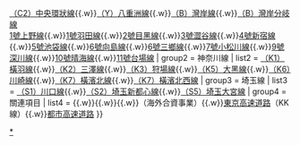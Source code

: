 {{Navbox
| name   = 首都高速道路
| title  = [[File:Shuto Urban Expwy Logo.svg|23px]] [[首都高速道路]]
| titlestyle = border:solid 3em #009fb9; border-style:none solid; background:#eee;
| groupstyle = background:#def;
| group1 = 東京線
|  list1 = [[首都高速都心環狀線|（C1）都心環狀線]]{{.w}}[[首都高速中央環狀線|（C2）中央環狀線]]{{.w}}[[首都高速八重洲線|（Y）八重洲線]]{{.w}}[[首都高速灣岸線|（B）灣岸線]]{{.w}}[[首都高速灣岸線|（B）灣岸分岐線]]<br />[[首都高速1號上野線|1號上野線]]{{.w}}[[首都高速1號羽田線|1號羽田線]]{{.w}}[[首都高速2號目黑線|2號目黑線]]{{.w}}[[首都高速3號澀谷線|3號澀谷線]]{{.w}}[[首都高速4號新宿線|4號新宿線]]{{.w}}[[首都高速5號池袋線|5號池袋線]]{{.w}}[[首都高速6號向島線|6號向島線]]{{.w}}[[首都高速6號三鄉線|6號三鄉線]]{{.w}}[[首都高速7號小松川線|7號小松川線]]{{.w}}[[首都高速9號深川線|9號深川線]]{{.w}}[[首都高速10號晴海線|10號晴海線]]{{.w}}[[首都高速11號台場線|11號台場線]]
| group2 = 神奈川線
|  list2 = [[首都高速神奈川1號橫羽線|（K1）橫羽線]]{{.w}}[[首都高速神奈川2號三澤線|（K2）三澤線]]{{.w}}[[首都高速神奈川3號狩場線|（K3）狩場線]]{{.w}}[[首都高速神奈川5號大黑線|（K5）大黑線]]{{.w}}[[首都高速神奈川6號川崎線|（K6）川崎線]]{{.w}}[[首都高速神奈川7號橫濱北線|（K7）橫濱北線]]{{.w}}[[首都高速神奈川7號橫濱北西線|（K7）橫濱北西線]]</span>
| group3 = 埼玉線
|  list3 = [[首都高速川口線|（S1）川口線]]{{.w}}[[首都高速埼玉新都心線|（S2）埼玉新都心線]]{{.w}}[[首都高速埼玉大宮線|（S5）埼玉大宮線]]
| group4 = 關連項目
|  list4 = {{link-ja|首都高速道路公團|首都高速道路公団}}{{.w}}{{link-ja|首都高速道路服務|首都高速道路サービス}}{{.w}}{{link-ja|Mr.ETC|Mr.ETC}}{{.w}}{{link-ja|日本高速道路國際|日本高速道路インターナショナル}}（海外合資事業）{{.w}}[[東京高速道路]]（KK線）{{.w}}[[都市高速道路]]
}}<noinclude>
[[Category:首都高速道路模板|*]]
</noinclude>